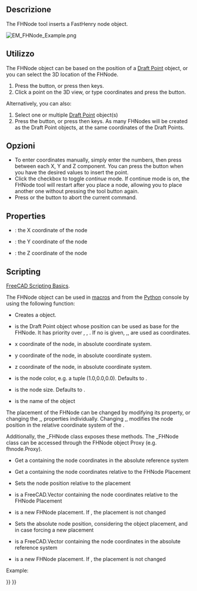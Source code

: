 <languages/>

{{Docnav
|
|[[EM_FHSegment|FHSegment]]
|[[EM_Workbench|EM]]
|IconL=
|IconR=EM_FHSegment.svg
|IconC=EMWorkbench.svg
}}

<div class="mw-translate-fuzzy">
{{GuiCommand/it
|Name=EM FHNode
|Name/it=EM FHNode
|MenuLocation=EM → FHNode
|Workbenches=[[EM Workbench/it|EM]] (add-on)
|Shortcut={{KEY|E}} {{KEY|N}}
|SeeAlso=[[EM FHSegment/it|EM FHSegment]], [[EM FHPath/it|EM FHPath]], [[EM FHPlane/it|EM FHPlane]], [[EM FHPlaneAddRemoveNodeHole/it|EM FHPlane Add/Remove Node/Hole]], [[EM FHEquiv/it|EM FHEquiv]], [[EM FHPort/it|EM FHPort]]
|Version=0.17
}}
</div>

==Descrizione==

The FHNode tool inserts a FastHenry node object.

[[Image:EM_FHNode_Example.png]]
{{Caption|FastHenry FHNode}}

==Utilizzo==

The FHNode object can be based on the position of a [[Draft_Point|Draft Point]] object, or you can select the 3D location of the FHNode.

# Press the {{Button|[[Image:EM_FHNode.svg|16px]] [[EM_FHNode|EM FHNode]]}} button, or press {{KEY|E}} then {{KEY|N}} keys.
# Click a point on the 3D view, or type coordinates and press the {{Button|[[Image:Draft_AddPoint.svg|16px]] add point}} button.

Alternatively, you can also:

# Select one or multiple [[Draft_Point|Draft Point]] object(s)
# Press the {{Button|[[Image:EM_FHNode.svg|16px]] [[EM_FHNode|EM FHNode]]}} button, or press {{KEY|E}} then {{KEY|N}} keys. As many FHNodes will be created as the Draft Point objects, at the same coordinates of the Draft Points.

== Opzioni ==

* To enter coordinates manually, simply enter the numbers, then press {{KEY|Enter}} between each X, Y and Z component. You can press the {{Button|[[Image:Draft_AddPoint.svg|16px]] add point}} button when you have the desired values to insert the point.
* Click the checkbox to toggle ''continue'' mode. If continue mode is on, the FHNode tool will restart after you place a node, allowing you to place another one without pressing the tool button again.
* Press {{KEY|Esc}} or the {{Button|Close}} button to abort the current command.

==Properties==

* {{PropertyData|X}}: the X coordinate of the node
* {{PropertyData|Y}}: the Y coordinate of the node
* {{PropertyData|Z}}: the Z coordinate of the node

==Scripting==

{{Emphasis|See also:}} [[FreeCAD_Scripting_Basics|FreeCAD Scripting Basics]].

The FHNode object can be used in [[Macros|macros]] and from the [[Python|Python]] console by using the following function:

{{Code|code=
node = makeFHNode(baseobj=None, X=0.0, Y=0.0, Z=0.0, color=None, size=None, name='FHNode')
}}

* Creates a {{incode|FHNode}} object.
* {{incode|baseobj}} is the Draft Point object whose position can be used as base for the FHNode. It has priority over {{incode|X}}, {{incode|Y}}, {{incode|Z}}. If no {{incode|baseobj}} is given, {{incode|X}},{{incode|Y}},{{incode|Z}} are used as coordinates.
* {{incode|X}} x coordinate of the node, in absolute coordinate system.
* {{incode|Y}} y coordinate of the node, in absolute coordinate system.
* {{incode|Z}} z coordinate of the node, in absolute coordinate system.
* {{incode|color}} is the node color, e.g. a tuple (1.0,0.0,0.0). Defaults to {{incode|EMFHNODE_DEF_NODECOLOR}}.
* {{incode|size}} is the node size. Defaults to {{incode|EMFHNODE_DEF_NODESIZE}}.
* {{incode|name}} is the name of the object

The placement of the FHNode can be changed by modifying its {{incode|Placement}} property, or changing the {{incode|X}},{{incode|Y}},{{incode|Z}} properties individually. Changing {{incode|X}},{{incode|Y}},{{incode|Z}} modifies the node position in the relative coordinate system of the {{incode|Placement}}.

Additionally, the _FHNode class exposes these methods. The _FHNode class can be accessed through the FHNode object Proxy (e.g. fhnode.Proxy).

{{Code|code=
pos = getAbsCoord()
}}

* Get a {{incode|FreeCAD.Vector}} containing the node coordinates in the absolute reference system

{{Code|code=
pos = getRelCoord()
}}

* Get a {{incode|FreeCAD.Vector}} containing the node coordinates relative to the FHNode Placement

{{Code|code=
pos = setRelCoord(rel_coord, placement=None)
}}

* Sets the node position relative to the placement
* {{incode|rel_coord}} is a FreeCAD.Vector containing the node coordinates relative to the FHNode Placement
* {{incode|placement}} is a new FHNode placement. If {{incode|None}}, the placement is not changed

{{Code|code=
pos = setAbsCoord(abs_coord, placement=None)
}}

* Sets the absolute node position, considering the object placement, and in case forcing a new placement
* {{incode|abs_coord}} is a FreeCAD.Vector containing the node coordinates in the absolute reference system
* {{incode|placement}} is a new FHNode placement. If {{incode|None}}, the placement is not changed

Example:

{{Code|code=
import FreeCAD, EM

fhnode = EM.makeFHNode(X=1.0,Y=2.0,Z=0.0)
}}


{{Docnav
|
|[[EM_FHSegment|FHSegment]]
|[[EM_Workbench|EM]]
|IconL=
|IconR=EM_FHSegment.svg
|IconC=EMWorkbench.svg
}}

{{EM Tools navi{{#translation:}}}}
{{Userdocnavi{{#translation:}}}}